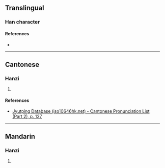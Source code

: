 {{character info/new}}
==Translingual==

===Han character===
{{Han char|rn=75|rad=木|as=06|sn=10|four=|canj=DSLL|ids=⿰[[木]][[臣]]}}

====References====
* {{Han ref|kx=0522.020|dkj=14692|hdz=21195.070|uh=6815|ud=26645}}

----

==Cantonese==

===Hanzi===
{{yue-hanzi|jyut=[[san4]]|y=san4}}

# {{defn|lang=yue|sort=木06}}

====References====
* [http://www.iso10646hk.net/jp/document/download.jsp Jyutping Database (iso10646hk.net) - Cantonese Pronunciation List (Part 2), p. 127]

----

==Mandarin==

===Hanzi===
{{cmn-hanzi|pin=[[zhēn]] ([[zhen1]])|wg=chen<sup>1</sup>}}

# {{defn|lang=cmn|sort=木06}}